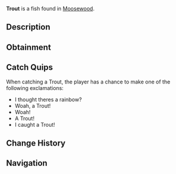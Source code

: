 {{FishInfobox
|image          = Trout.png
|rarity         = Common
|sea            = First Sea
|location       = [[Moosewood]]
|sublocation    = 
|sources        = Common Crate, Fish Barrel, Fishing Rod
|radar_location = 
|xp             = 40
|weather        = Clear
|time           = 
|season         = 
|bait           = Insect
|base_weight    = 5
|base_value     = 65
|weight_range   = 4.1
|base_chance    = 85
|base_resil     = 80
}}
'''Trout''' is a {{Rarity|Common}} fish found in [[Moosewood]].

== Description ==
{{Description|The Trout is a common freshwater fish found in all waters of Moosewood & Roslit. Trouts are well recognized for their interesting dotted patterns and pinkish-red ribbon across the sides of their soft bodies. Trouts also interestingly have two hearts to help efficiently pump blood throughout their body.|Bestiary Entry}}

== Obtainment ==
{{Description|Can be found in plenty of common waters in Moosewood & Roslit.|Bestiary Hint}}
{{Fish Availability|
Moosewood/Docks
Moosewood/Freshwater Pond
Moosewood/Seaweed and Mini-Island
Moosewood/Surrounding Ocean
Roslit Bay/Freshwater Pond Seaweed
|top_rods      = 
Leviathan's Fang Rod\350314.8\156320.02;
Trident Rod\331053.07\156591.86;
Free Spirit Rod\326295.13\156313.48;
No-Life Rod\306530.08\328369.21;
Seraphic Rod\297998.33\222537.6;
Training Rod\219415.61\219385.42;
Flimsy Rod\184443.14\184911.77;
Azure Of Lagoon\295691.97\328520.01;
Zeus Rod\269042.3\317386.48;
Abyssal Specter Rod\271100.66\308450.59;
Blazebringer Rod\264064.67\302022.82;
Kings Rod\242684.61\251443.59;
Voyager Rod\241942.21\250963.79;
Ethereal Prism Rod\294249.12\57893.57;
Rod Of The Forgotten Fang\289717.48\203208.12;
Challenger's Rod\288288.69\292543.07;
Rod Of The Exalted One\279228.41\157550.14;
Rod Of The Depths\276207.51\226891.08;
Verdant Shear Rod\267575.55\286596.13;
Volcanic Rod\249407.66\249223.27;
Depthseeker Rod\248115.36\249205;
Avalanche Rod\243487.77\221886.23;
Steady Rod\116708.49\105135.44
|recommended   = Trident Rod
}}

== Catch Quips ==
When catching a Trout, the player has a chance to make one of the following exclamations:
* I thought theres a rainbow?
* Woah, a Trout!
* Woah!
* A Trout!
* I caught a Trout!

== Change History ==
{{Change History|{{subst:Current Version}}}}

== Navigation ==
{{Fish Navbox|Moosewood}}